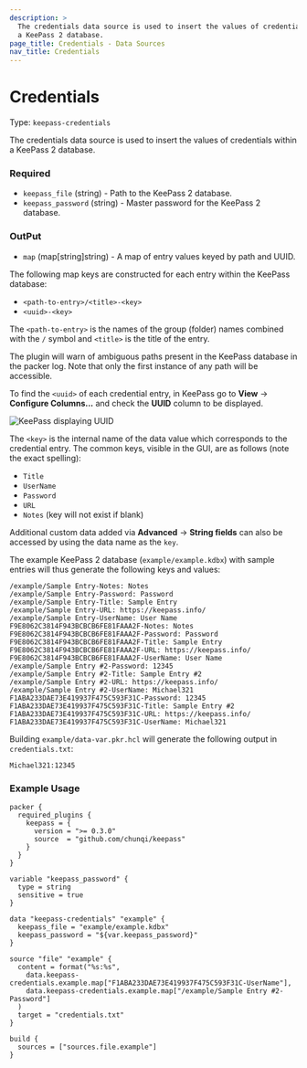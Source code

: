 ```yaml
---
description: >
  The credentials data source is used to insert the values of credentials within
  a KeePass 2 database.
page_title: Credentials - Data Sources
nav_title: Credentials
---
```


# Credentials

Type: `keepass-credentials`

The credentials data source is used to insert the values of credentials within
a KeePass 2 database.

### Required

- `keepass_file` (string) - Path to the KeePass 2 database.
- `keepass_password` (string) - Master password for the KeePass 2 database.

### OutPut

- `map` (map[string]string) - A map of entry values keyed by path and UUID. 

The following map keys are constructed for each entry within the KeePass
database:

* `<path-to-entry>/<title>-<key>`
* `<uuid>-<key>`

The `<path-to-entry>` is the names of the group (folder) names combined with the
`/` symbol and `<title>` is the title of the entry.

The plugin will warn of ambiguous paths present in the KeePass database in the
packer log. Note that only the first instance of any path will be accessible.

To find the `<uuid>` of each credential entry, in KeePass go to **View** ->
**Configure Columns...** and check the **UUID** column to be displayed.

![KeePass displaying UUID](/docs/datasources/keepass-uuid.png)

The `<key>` is the internal name of the data value which corresponds to the
credential entry. The common keys, visible in the GUI, are as follows  (note the
exact spelling):

- `Title`
- `UserName`
- `Password`
- `URL`
- `Notes` (key will not exist if blank)

Additional custom data added via **Advanced** -> **String fields** can also be
accessed by using the data name as the `key`.

The example KeePass 2 database (`example/example.kdbx`) with sample entries will
thus generate the following keys and values:

```
/example/Sample Entry-Notes: Notes
/example/Sample Entry-Password: Password
/example/Sample Entry-Title: Sample Entry
/example/Sample Entry-URL: https://keepass.info/
/example/Sample Entry-UserName: User Name
F9E8062C3814F943BCBCB6FE81FAAA2F-Notes: Notes
F9E8062C3814F943BCBCB6FE81FAAA2F-Password: Password
F9E8062C3814F943BCBCB6FE81FAAA2F-Title: Sample Entry
F9E8062C3814F943BCBCB6FE81FAAA2F-URL: https://keepass.info/
F9E8062C3814F943BCBCB6FE81FAAA2F-UserName: User Name
/example/Sample Entry #2-Password: 12345
/example/Sample Entry #2-Title: Sample Entry #2
/example/Sample Entry #2-URL: https://keepass.info/
/example/Sample Entry #2-UserName: Michael321
F1ABA233DAE73E419937F475C593F31C-Password: 12345
F1ABA233DAE73E419937F475C593F31C-Title: Sample Entry #2
F1ABA233DAE73E419937F475C593F31C-URL: https://keepass.info/
F1ABA233DAE73E419937F475C593F31C-UserName: Michael321
```

Building `example/data-var.pkr.hcl` will generate the following output in
`credentials.txt`:

```
Michael321:12345
```

### Example Usage

```hcl
packer {
  required_plugins {
    keepass = {
      version = ">= 0.3.0"
      source  = "github.com/chunqi/keepass"
    }
  }
}

variable "keepass_password" {
  type = string
  sensitive = true
}

data "keepass-credentials" "example" {
  keepass_file = "example/example.kdbx"
  keepass_password = "${var.keepass_password}"
}

source "file" "example" {
  content = format("%s:%s",
    data.keepass-credentials.example.map["F1ABA233DAE73E419937F475C593F31C-UserName"],
    data.keepass-credentials.example.map["/example/Sample Entry #2-Password"]
  )
  target = "credentials.txt"
}

build {
  sources = ["sources.file.example"]
}
```
